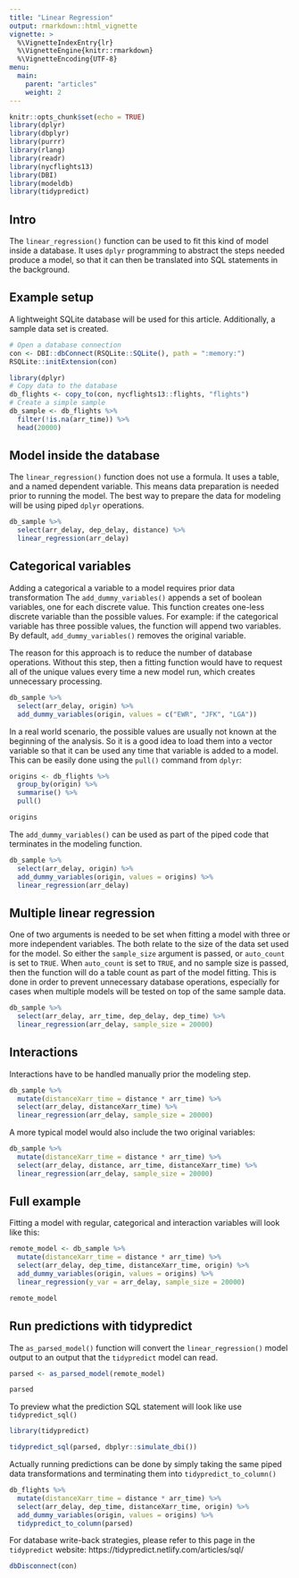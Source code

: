 ```yaml
---
title: "Linear Regression"
output: rmarkdown::html_vignette
vignette: >
  %\VignetteIndexEntry{lr}
  %\VignetteEngine{knitr::rmarkdown}
  %\VignetteEncoding{UTF-8}
menu:
  main:
    parent: "articles"
    weight: 2
---
```


```r
knitr::opts_chunk$set(echo = TRUE)
library(dplyr)
library(dbplyr)
library(purrr)
library(rlang)
library(readr)
library(nycflights13)
library(DBI)
library(modeldb)
library(tidypredict)
```

## Intro

The `linear_regression()` function can be used to fit this kind of model inside a database.  It uses `dplyr` programming to abstract the steps needed produce a model, so that it can then be translated into SQL statements in the background.

## Example setup

A lightweight SQLite database will be used for this article.  Additionally, a sample data set is created.

```r
# Open a database connection
con <- DBI::dbConnect(RSQLite::SQLite(), path = ":memory:")
RSQLite::initExtension(con)

library(dplyr)
# Copy data to the database
db_flights <- copy_to(con, nycflights13::flights, "flights")
# Create a simple sample
db_sample <- db_flights %>%
  filter(!is.na(arr_time)) %>%
  head(20000) 
```


## Model inside the database

The `linear_regression()` function does not use a formula.  It uses a table, and a named dependent variable.  This means data preparation is needed prior to running the model.  The best way to prepare the data for modeling will be using piped `dplyr` operations.

```r
db_sample %>%
  select(arr_delay, dep_delay, distance) %>%
  linear_regression(arr_delay)
```

## Categorical variables

Adding a categorical a variable to a model requires prior data transformation  The `add_dummy_variables()` appends a set of boolean variables, one for each discrete value.  This function creates one-less discrete variable than the possible values.  For example: if the categorical variable has three possible values, the function will append two variables.  By default, `add_dummy_variables()` removes the original variable.

The reason for this approach is to reduce the number of database operations.  Without this step, then a fitting function would have to request all of the unique values every time a new model run, which creates unnecessary processing. 

```r
db_sample %>%
  select(arr_delay, origin) %>%
  add_dummy_variables(origin, values = c("EWR", "JFK", "LGA"))
```

In a real world scenario, the possible values are usually not known at the beginning of the analysis. So it is a good idea to load them into a vector variable so that it can be used any time that variable is added to a model.  This can be easily done using the `pull()` command from `dplyr`:

```r
origins <- db_flights %>%
  group_by(origin) %>%
  summarise() %>%
  pull()

origins
```

The `add_dummy_variables()` can be used as part of the piped code that terminates in the modeling function.

```r
db_sample %>%
  select(arr_delay, origin) %>%
  add_dummy_variables(origin, values = origins) %>%
  linear_regression(arr_delay)
```

## Multiple linear regression

One of two arguments is needed to be set when fitting a model with three or more independent variables.  The both relate to the size of the data set used for the model.  So either the `sample_size` argument is passed, or `auto_count` is set to `TRUE`.  When `auto_count` is set to `TRUE`, and no sample size is passed, then the function will do a table count as part of the model fitting.  This is done in order to prevent unnecessary database operations, especially for cases when multiple models will be tested on top of the same sample data. 

```r
db_sample %>%
  select(arr_delay, arr_time, dep_delay, dep_time) %>%
  linear_regression(arr_delay, sample_size = 20000)
```

## Interactions

Interactions have to be handled manually prior the modeling step.  

```r
db_sample %>%
  mutate(distanceXarr_time = distance * arr_time) %>%
  select(arr_delay, distanceXarr_time) %>% 
  linear_regression(arr_delay, sample_size = 20000)
```

A more typical model would also include the two original variables:

```r
db_sample %>%
  mutate(distanceXarr_time = distance * arr_time) %>%
  select(arr_delay, distance, arr_time, distanceXarr_time) %>% 
  linear_regression(arr_delay, sample_size = 20000)
```

## Full example

Fitting a model with regular, categorical and interaction variables will look like this:

```r
remote_model <- db_sample %>%
  mutate(distanceXarr_time = distance * arr_time) %>%
  select(arr_delay, dep_time, distanceXarr_time, origin) %>% 
  add_dummy_variables(origin, values = origins) %>%
  linear_regression(y_var = arr_delay, sample_size = 20000)

remote_model
```

## Run predictions with tidypredict

The `as_parsed_model()` function will convert the `linear_regression()` model output to an output that the `tidypredict` model can read.

```r
parsed <- as_parsed_model(remote_model)

parsed
```

To preview what the prediction SQL statement will look like use `tidypredict_sql()`

```r
library(tidypredict)

tidypredict_sql(parsed, dbplyr::simulate_dbi())
```

Actually running predictions can be done by simply taking the same piped data transformations and terminating them into `tidypredict_to_column()` 

```r
db_flights %>%
  mutate(distanceXarr_time = distance * arr_time) %>%
  select(arr_delay, dep_time, distanceXarr_time, origin) %>% 
  add_dummy_variables(origin, values = origins) %>%
  tidypredict_to_column(parsed)
```

For database write-back strategies, please refer to this page in the `tidypredict` website: https://tidypredict.netlify.com/articles/sql/

```r
dbDisconnect(con)
```




